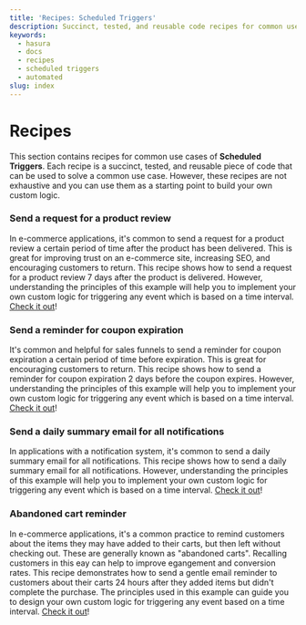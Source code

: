 ```yaml
---
title: 'Recipes: Scheduled Triggers'
description: Succinct, tested, and reusable code recipes for common use cases in Hasura.
keywords:
  - hasura
  - docs
  - recipes
  - scheduled triggers
  - automated
slug: index
---
```


# Recipes

This section contains recipes for common use cases of **Scheduled Triggers**. Each recipe is a succinct, tested, and
reusable piece of code that can be used to solve a common use case. However, these recipes are not exhaustive and you
can use them as a starting point to build your own custom logic.

### Send a request for a product review

In e-commerce applications, it's common to send a request for a product review a certain period of time after the
product has been delivered. This is great for improving trust on an e-commerce site, increasing SEO, and encouraging
customers to return. This recipe shows how to send a request for a product review 7 days after the product is delivered.
However, understanding the principles of this example will help you to implement your own custom logic for triggering
any event which is based on a time interval. [Check it out](/scheduled-triggers/recipes/product-review.mdx)!

### Send a reminder for coupon expiration

It's common and helpful for sales funnels to send a reminder for coupon expiration a certain period of time before expiration. 
This is great for encouraging customers to return. This recipe shows how to send a reminder for coupon expiration 2 days before 
the coupon expires. However, understanding the principles of this  example will help you to implement your own custom logic for 
triggering any event which is based on a time interval. [Check it out](/scheduled-triggers/recipes/check-expiration.mdx)!

### Send a daily summary email for all notifications

In applications with a notification system, it's common to send a daily summary email for all notifications. This recipe
shows how to send a daily summary email for all notifications. However, understanding the principles of this example
will help you to implement your own custom logic for triggering any event which is based on a time interval.
[Check it out](/scheduled-triggers/recipes/daily-summary-email.mdx)!

### Abandoned cart reminder

In e-commerce applications, it's a common practice to remind customers about the items they may have added to
their carts, but then left without checking out. These are generally known as "abandoned carts". Recalling
customers in this eay can help to improve egangement and conversion rates. This recipe demonstrates how to send a
gentle email reminder to customers about their carts 24 hours after they added items but didn't complete the purchase.
The principles used in this example can guide you to design your own custom logic for triggering any event based on a
 time interval. [Check it out](/scheduled-triggers/recipes/abandoned-cart.mdx)!
